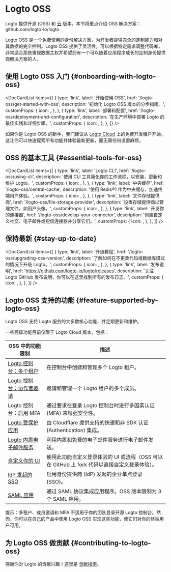 
# Logto OSS

Logto 提供开源 (OSS) 和 [云](/logto-cloud) 版本。本节将重点介绍 OSS 解决方案：<Url type="inline" href="https://github.com/logto-io/logto">github.com/logto-io/logto</Url>

Logto OSS 是一个免费使用的身份解决方案，为开发者提供完全的定制能力和对其数据的完全控制。Logto OSS 提供了灵活性，可以根据特定需求调整代码库，非常适合那些重视数据主权并希望拥有一个可以随着应用程序成长的定制身份提供商解决方案的人。

## 使用 Logto OSS 入门 \{#onboarding-with-logto-oss}

<DocCardList
  items={[
    {
      type: 'link',
      label: '开始使用 OSS',
      href: '/logto-oss/get-started-with-oss',
      description: '初始化 Logto OSS 版本的分步指南。',
      customProps: {
        icon: <RocketIcon />,
      },
    },
    {
      type: 'link',
      label: '部署和配置',
      href: '/logto-oss/deployment-and-configuration',
      description:
        '在生产环境中部署 Logto 的最佳实践和详细步骤。',
      customProps: {
        icon: <GearIcon />,
      },
    },
  ]}
/>

<Admonition type="tip" title="需要快速入门？">

如果你是 Logto OSS 的新手，我们建议从 [Logto Cloud](https://cloud.logto.io) 上的免费开发租户开始。这让你可以快速探索所有功能并体验最新更新，而无需任何设置麻烦。

</Admonition>

## OSS 的基本工具 \{#essential-tools-for-oss}

<DocCardList
  items={[
    {
      type: 'link',
      label: 'Logto CLI',
      href: '/logto-oss/using-cli',
      description: '使用 CLI 工具简化你的工作流程，以安装、更新和维护 Logto。',
      customProps: {
        icon: <CliIcon />,
      },
    },
    {
      type: 'link',
      label: '中央缓存',
      href: '/logto-oss/central-cache',
      description: '使用 Redis®1 作为中央缓存，加速终端用户体验。',
      customProps: {
        icon: <CentralCacheIcon />,
      },
    },
    {
      type: 'link',
      label: '文件存储提供商',
      href: '/logto-oss/file-storage-provider',
      description: '设置存储提供商以管理文件，如用户头像。',
      customProps: {
        icon: <FileStorageIcon />,
      },
    },
    {
      type: 'link',
      label: '开发你的连接器',
      href: '/logto-oss/develop-your-connector',
      description: '创建自定义社交、电子邮件或短信连接器并分享它们。',
      customProps: {
        icon: <ConnectorsIcon />,
      },
    },
  ]}
/>
## 保持最新 \{#stay-up-to-date}

<DocCardList
  items={[
    {
      type: 'link',
      label: '升级教程',
      href: '/logto-oss/upgrading-oss-version',
      description: '了解如何在不更改代码或数据库模式的情况下升级 Logto。',
      customProps: {
        icon: <UpdateIcon />,
      },
    },
    {
      type: 'link',
      label: '发布说明',
      href: 'https://github.com/logto-io/logto/releases',
      description:
        '关注 Logto GitHub 发布说明，你可以在这里找到所有的发布日志。',
      customProps: {
        icon: <DocumentIcon />,
      },
    },
  ]}
/>

## Logto OSS 支持的功能 \{#feature-supported-by-logto-oss}

Logto OSS 支持 Logto 服务的大多数核心功能，并定期更新和维护。

一些高级功能目前仅限于 Logto Cloud 版本，包括：

| OSS 中的功能限制                                                          | 描述                                                                                                                                        |
| ----------------------------------------------------------------------------------- | -------------------------------------------------------------------------------------------------------------------------------------------------- |
| [Logto 控制台：多个租户](/logto-cloud/tenant-settings)                     | 在控制台中创建和管理多个 Logto 租户。                                                                                             |
| [Logto 控制台：协作者邀请](/logto-cloud/tenant-member-management)     | 邀请和管理一个 Logto 租户的多个成员。                                                                                            |
| Logto 控制台：启用 MFA                                                           | 通过要求在登录 Logto 控制台时进行多因素认证 (MFA) 来增强安全性。                                                    |
| [Logto 受保护应用](/integrate-logto/protected-app)                               | 由 Cloudflare 提供支持的快速和非 SDK 认证 (Authentication) 集成。                                                                                |
| [Logto 内置电子邮件服务](/connectors/email-connectors/built-in-email-service) | 利用内置和免费的电子邮件服务进行电子邮件发送。                                                                                    |
| [自定义你的 UI](/customization/bring-your-ui)                                       | 使用此功能自定义登录体验的 UI 或流程（OSS 可以在 GitHub 上 fork 代码以直接自定义登录体验）。 |
| [IdP 发起的 SSO](/end-user-flows/enterprise-sso/idp-initiated-sso)               | 启用身份提供商 (IdP) 发起的企业单点登录 (SSO)。                                                                                      |
| [SAML 应用](/integrate-logto/saml-app)                                              | 通过 SAML 协议集成应用程序。OSS 版本限制为 3 个 SAML 应用。                                                               |

提示：多租户、成员邀请和 MFA 不适用于你的团队登录开源 Logto 控制台。然而，你可以在自己的产品中使用 Logto OSS 实现这些功能，使它们对你的终端用户可用。

## 为 Logto OSS 做贡献 \{#contributing-to-logto-oss}

感谢你对 Logto 的贡献兴趣！这里是 [贡献指南](/logto-oss/contribution)。